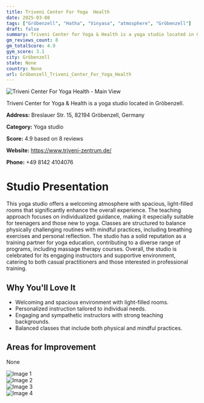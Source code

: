 ```yaml
---
title: Triveni Center For Yoga  Health
date: 2025-03-08
tags: ["Gröbenzell", "Hatha", "Vinyasa", "atmosphere", "Gröbenzell"]  
draft: false
summary: Triveni Center for Yoga & Health is a yoga studio located in Gröbenzell.
gm_reviews_count: 8
gm_totalScore: 4.9
gym_score: 3.1
city: Gröbenzell
state: None
country: None
url: Gröbenzell_Triveni_Center_For_Yoga_Health
---
```


<div className="aspect-[16/9] relative my-8">
  <img 
    src="https://lh5.googleusercontent.com/p/AF1QipM-DUvlVzHI2C63PCUmVSoOA7DMzqAMogX_GkEa=w1920-h1080-k-no"
    alt="Triveni Center For Yoga  Health - Main View"
    className="object-cover absolute inset-0 w-full h-full rounded-lg"
  />
</div>

Triveni Center for Yoga & Health is a yoga studio located in Gröbenzell.

**Address:** Breslauer Str. 15, 82194 Gröbenzell, Germany

**Category:** Yoga studio

**Score:** 4.9 based on 8 reviews

**Website:** https://www.triveni-zentrum.de/

**Phone:** +49 8142 4104076

# Studio Presentation

This yoga studio offers a welcoming atmosphere with spacious, light-filled rooms that significantly enhance the overall experience. The teaching approach focuses on individualized guidance, making it especially suitable for teenagers and those new to yoga. Classes are structured to balance physically challenging routines with mindful practices, including breathing exercises and personal reflection. The studio has a solid reputation as a training partner for yoga education, contributing to a diverse range of programs, including massage therapy courses. Overall, the studio is celebrated for its engaging instructors and supportive environment, catering to both casual practitioners and those interested in professional training.



## Why You'll Love It

- Welcoming and spacious environment with light-filled rooms.
- Personalized instruction tailored to individual needs.
- Engaging and sympathetic instructors with strong teaching backgrounds.
- Balanced classes that include both physical and mindful practices.

## Areas for Improvement

None

<div className="grid grid-cols-1 xl:grid-cols-2 gap-4 my-8">
<div className="aspect-[4/3] relative"><img src="https://lh5.googleusercontent.com/p/AF1QipPboYHzNHkPUUjqdNppreVSffXwgr2ntRlPbb4Q=w1920-h1080-k-no" alt="Image 1" className="object-cover absolute inset-0 w-full h-full rounded-lg" /></div>
<div className="aspect-[4/3] relative"><img src="https://lh5.googleusercontent.com/p/AF1QipP54gDxmQZXcLIRUxQaoJ01CUF8D3msbuGt7_42=w1920-h1080-k-no" alt="Image 2" className="object-cover absolute inset-0 w-full h-full rounded-lg" /></div>
<div className="aspect-[4/3] relative"><img src="https://lh5.googleusercontent.com/p/AF1QipMbv3yNyFEquaEgmMHOW0RkOfpdT1lS0dtjUG4s=w1920-h1080-k-no" alt="Image 3" className="object-cover absolute inset-0 w-full h-full rounded-lg" /></div>
<div className="aspect-[4/3] relative"><img src="https://lh5.googleusercontent.com/p/AF1QipM6MNeqCeIGP7c82lnVEFsUY3V0nvogEDbyVXtr=w1920-h1080-k-no" alt="Image 4" className="object-cover absolute inset-0 w-full h-full rounded-lg" /></div>
</div>